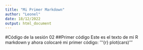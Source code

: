 ---
title: "Mi Primer Markdown"
author: "Leonel"
date: 18/12/2022
output: html_document
---

#Código de la sesión 02
##Primer código
Este es el texto de mi R markdown y ahora colocaré mi primer código:
'''{r}
plot(cars)
'''
